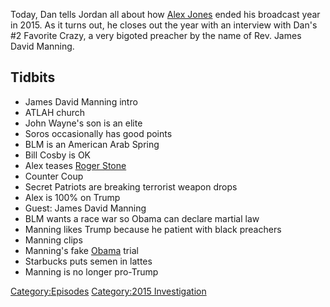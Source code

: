 {{DEFAULTSORT:
    #_EPISODE_0089:December 31, 2015
}}{{Episode
    | title           = December 31, 2015
    | caption         = Listen to this episode on [https://knowledgefight.libsyn.com/knowledge-fight-dec-31-2015 Libsyn] [https://open.spotify.com/episode/1bMxsxkAcxUfH7O4rzcIIH Spotify], Read the [[Transcript/89: December 31, 2015|Unofficial Transcript]]
    | episodeNumber   = 89
    | length          = 01:44:00
    | airDate         = October 9, 2017
    | coverageDate    = December 31, 2015
    | episodeType     = [[:Category:2015 Investigation|2015 Investigation]]
    | appearance      = [[James David Manning]], [[George Soros]]
    | oocDrop         = Someone - Sodomite sent me a bucket of poop
    | previousEpisode = [[88: The 2015 Investigation Ends]]
    | nextEpisode     = [[90: October 10, 2017]]
}}

{{Stub}}

Today, Dan tells Jordan all about how [[Alex Jones]] ended his broadcast year in 2015. As it turns out, he closes out the year with an interview with Dan's #2 Favorite Crazy, a very bigoted preacher by the name of Rev. James David Manning.

==Tidbits==

*James David Manning intro
*ATLAH church
*John Wayne's son is an elite
*Soros occasionally has good points
*BLM is an American Arab Spring
*Bill Cosby is OK
*Alex teases [[Roger Stone]]
*Counter Coup
*Secret Patriots are breaking terrorist weapon drops
*Alex is 100% on Trump
*Guest: James David Manning
*BLM wants a race war so Obama can declare martial law
*Manning likes Trump because he patient with black preachers
*Manning clips
*Manning's fake [[Barack Obama|Obama]] trial
*Starbucks puts semen in lattes
*Manning is no longer pro-Trump

[[Category:Episodes]]
[[Category:2015 Investigation]]
